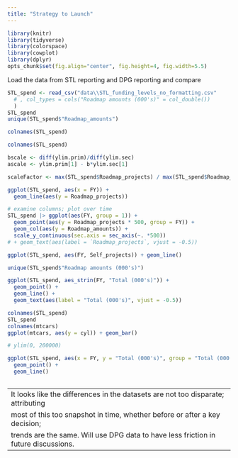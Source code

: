 ```yaml
---
title: "Strategy to Launch"
---
```


```r
library(knitr)
library(tidyverse)
library(colorspace)
library(cowplot)
library(dplyr)
opts_chunk$set(fig.align="center", fig.height=4, fig.width=5.5)
```

Load the data from STL reporting and DPG reporting and compare
```r
STL_spend <- read_csv("data\\STL_funding_levels_no_formatting.csv"
  # , col_types = cols("Roadmap amounts (000's)" = col_double())
  )
STL_spend
unique(STL_spend$"Roadmap_amounts")

colnames(STL_spend)
```

```r
colnames(STL_spend)

bscale <- diff(ylim.prim)/diff(ylim.sec)
ascale <- ylim.prim[1] - b*ylim.sec[1]

scaleFactor <- max(STL_spend$Roadmap_projects) / max(STL_spend$Roadmap_amounts)

ggplot(STL_spend, aes(x = FY)) +
  geom_line(aes(y = Roadmap_projects))

# examine columns; plot over time
STL_spend |> ggplot(aes(FY, group = 1)) + 
  geom_point(aes(y = Roadmap_projects * 500, group = FY)) +
  geom_col(aes(y = Roadmap_amounts)) +  
  scale_y_continuous(sec.axis = sec_axis(~. *500)) 
# + geom_text(aes(label = `Roadmap_projects`, vjust = -0.5))
```


```r

ggplot(STL_spend, aes(FY, Self_projects)) + geom_line()

```


```r
unique(STL_spend$"Roadmap amounts (000's)")

ggplot(STL_spend, aes_strin(FY, "Total (000's)")) +
  geom_point() +
  geom_line() +
  geom_text(aes(label = "Total (000's)", vjust = -0.5))

colnames(STL_spend)
STL_spend
colnames(mtcars)
ggplot(mtcars, aes(y = cyl)) + geom_bar()
```


```r
# ylim(0, 200000)

ggplot(STL_spend, aes(x = FY, y = "Total (000's)", group = "Total (000's)")) +
  geom_point() +
  geom_line()
```


```r
```
---
It looks like the differences in the datasets are not too disparate; attributing
most of this too snapshot in time, whether before or after a key decision; 
trends are the same.  Will use DPG data to have less friction in future discussions.
---